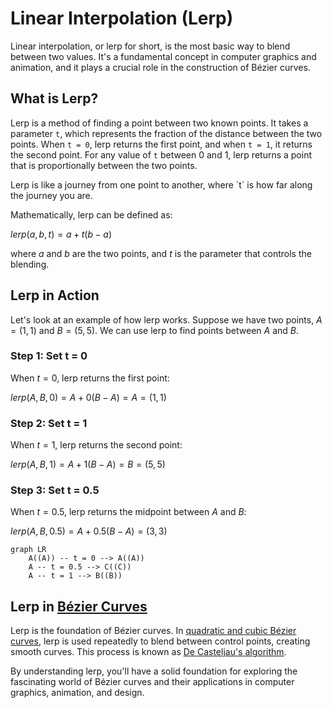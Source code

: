 
# Linear Interpolation (Lerp)

Linear interpolation, or lerp for short, is the most basic way to blend between two values. It's a fundamental concept in computer graphics and animation, and it plays a crucial role in the construction of Bézier curves.

## What is Lerp?

Lerp is a method of finding a point between two known points. It takes a parameter `t`, which represents the fraction of the distance between the two points. When `t = 0`, lerp returns the first point, and when `t = 1`, it returns the second point. For any value of `t` between 0 and 1, lerp returns a point that is proportionally between the two points.

<Callout>
Lerp is like a journey from one point to another, where `t` is how far along the journey you are.
</Callout>

Mathematically, lerp can be defined as:

$lerp(a, b, t) = a + t(b - a)$

where $a$ and $b$ are the two points, and $t$ is the parameter that controls the blending.

## Lerp in Action

Let's look at an example of how lerp works. Suppose we have two points, $A = (1, 1)$ and $B = (5, 5)$. We can use lerp to find points between $A$ and $B$.

<Steps>

### Step 1: Set t = 0

When $t = 0$, lerp returns the first point:

$lerp(A, B, 0) = A + 0(B - A) = A = (1, 1)$

### Step 2: Set t = 1

When $t = 1$, lerp returns the second point:

$lerp(A, B, 1) = A + 1(B - A) = B = (5, 5)$

### Step 3: Set t = 0.5

When $t = 0.5$, lerp returns the midpoint between $A$ and $B$:

$lerp(A, B, 0.5) = A + 0.5(B - A) = (3, 3)$

</Steps>

```mermaid
graph LR
    A((A)) -- t = 0 --> A((A))
    A -- t = 0.5 --> C((C))
    A -- t = 1 --> B((B))
```

## Lerp in [Bézier Curves](/bezier-curves)

Lerp is the foundation of Bézier curves. In [quadratic and cubic Bézier curves](/bezier-curves/quadratic-cubic-bezier), lerp is used repeatedly to blend between control points, creating smooth curves. This process is known as [De Casteljau's algorithm](/bezier-curves/de-casteljau-algorithm).

By understanding lerp, you'll have a solid foundation for exploring the fascinating world of Bézier curves and their applications in computer graphics, animation, and design.